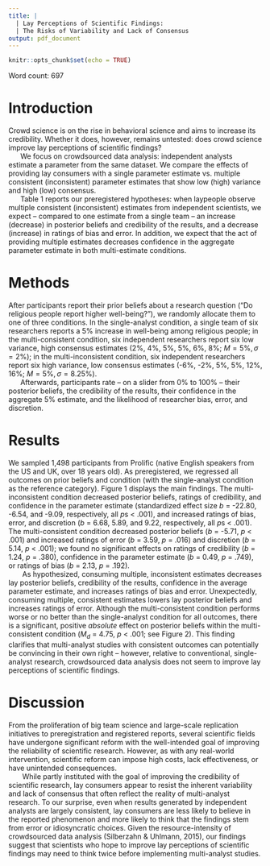 ```yaml
---
title: |
  | Lay Perceptions of Scientific Findings:
  | The Risks of Variability and Lack of Consensus
output: pdf_document
---
```


```r
knitr::opts_chunk$set(echo = TRUE)
```

Word count: 697

# Introduction

Crowd science is on the rise in behavioral science and aims to increase its credibility. Whether it does, however, remains untested: does crowd science improve lay perceptions of scientific findings?  
 $~~~~~$ We focus on crowdsourced data analysis: independent analysts estimate a parameter from the same dataset. We compare the effects of providing lay consumers with a single parameter estimate vs. multiple consistent (inconsistent) parameter estimates that show low (high) variance and high (low) consensus.  
 $~~~~~$ Table 1 reports our preregistered hypotheses: when laypeople observe multiple consistent (inconsistent) estimates from independent scientists, we expect -- compared to one estimate from a single team -- an increase (decrease) in posterior beliefs and credibility of the results, and a decrease (increase) in ratings of bias and error. In addition, we expect that the act of providing multiple estimates decreases confidence in the aggregate parameter estimate in both multi-estimate conditions.

# Methods

After participants report their prior beliefs about a research question ("Do religious people report higher well-being?"), we randomly allocate them to one of three conditions. In the single-analyst condition, a single team of six researchers reports a 5% increase in well-being among religious people; in the multi-consistent condition, six independent researchers report six low variance, high consensus estimates (2%, 4%, 5%, 5%, 6%, 8%; $M = 5\%, \sigma = 2\%$); in the multi-inconsistent condition, six independent researchers report six high variance, low consensus estimates (-6%, -2%, 5%, 5%, 12%, 16%; $M = 5\%, \sigma = 8.25\%$).  
 $~~~~~$ Afterwards, participants rate -- on a slider from 0% to 100% -- their posterior beliefs, the credibility of the results, their confidence in the aggregate 5% estimate, and the likelihood of researcher bias, error, and discretion.

# Results

We sampled 1,498 participants from Prolific (native English speakers from the US and UK, over 18 years old). As preregistered, we regressed all outcomes on prior beliefs and condition (with the single-analyst condition as the reference category). Figure 1 displays the main findings. The multi-inconsistent condition decreased posterior beliefs, ratings of credibility, and confidence in the parameter estimate (standardized effect size *b* = -22.80, -6.54, and -9.09, respectively, all *p*s < .001), and increased ratings of bias, error, and discretion  (*b* = 6.68, 5.89, and 9.22, respectively, all *p*s < .001). The multi-consistent condition decreased posterior beliefs (*b* = -5.71, *p* < .001) and increased ratings of error (*b* = 3.59, *p* = .016) and discretion (*b* = 5.14, *p* < .001); we found no significant effects on ratings of credibility (*b* = 1.24, *p* = .380), confidence in the parameter estimate (*b* = 0.49, *p* = .749), or ratings of bias (*b* = 2.13, *p* = .192).     
 $~~~~~~$ As hypothesized, consuming multiple, inconsistent estimates decreases lay posterior beliefs, credibility of the results, confidence in the average parameter estimate, and increases ratings of bias and error. Unexpectedly, consuming multiple, consistent estimates lowers lay posterior beliefs and increases ratings of error. Although the multi-consistent condition performs worse or no better than the single-analyst condition for all outcomes, there is a significant, positive *absolute* effect on posterior beliefs within the multi-consistent condition ($M_d$ = 4.75, *p* < .001; see Figure 2). This finding clarifies that multi-analyst studies with consistent outcomes can potentially be convincing in their own right -- however, relative to conventional, single-analyst research, crowdsourced data analysis does not seem to improve lay perceptions of scientific findings.

# Discussion

From the proliferation of big team science and large-scale replication initiatives to preregistration and registered reports, several scientific fields have undergone significant reform with the well-intended goal of improving the reliability of scientific research. However, as with any real-world intervention, scientific reform can impose high costs, lack effectiveness, or have unintended consequences.  
 $~~~~~~$ While partly instituted with the goal of improving the credibility of scientific research, lay consumers appear to resist the inherent variability and lack of consensus that often reflect the reality of multi-analyst research. To our surprise, even when results generated by independent analysts are largely consistent, lay consumers are less likely to believe in the reported phenomenon and more likely to think that the findings stem from error or idiosyncratic choices. Given the resource-intensity of crowdsourced data analysis (Silberzahn & Uhlmann, 2015), our findings suggest that scientists who hope to improve lay perceptions of scientific findings may need to think twice before implementing multi-analyst studies. 


